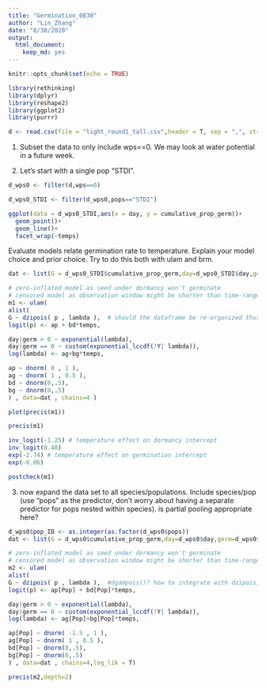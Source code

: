 ```yaml
---
title: "Germination_0830"
author: "Lin_Zhang"
date: "8/30/2020"
output: 
  html_document: 
    keep_md: yes
---
```


```r
knitr::opts_chunk$set(echo = TRUE)
```

```r
library(rethinking)
library(dplyr)
library(reshape2)
library(ggplot2)
library(purrr)
```
```r
d <- read.csv(file = "light_round1_tall.csv",header = T, sep = ",", stringsAsFactors = F)
```
1.  Subset the data to only include wps==0.  We may look at water potential in a future week.

2. Let's start with a single pop "STDI".  
```r
d_wps0 <- filter(d,wps==0)
```
```r
d_wps0_STDI <- filter(d_wps0,pops=="STDI")
```
```r
ggplot(data = d_wps0_STDI,aes(x = day, y = cumulative_prop_germ))+
  geom_point()+
  geom_line()+
  facet_wrap(~temps)
```
Evaluate models relate germination rate to temperature.  Explain your model choice and prior choice.  Try to do this both with ulam and brm.

```r
dat <- list(G = d_wps0_STDI$cumulative_prop_germ,day=d_wps0_STDI$day,germ=d_wps0_STDI$germ, temps=d_wps0_STDI$temps)
```

```r
# zero-inflated model as seed under dormancy won't germinate
# censored model as observation window might be shorter than time-range required by seed germination
m1 <- ulam(
alist(
G ~ dzipois( p , lambda ),  # should the dataframe be re-organized thus the maximum germination prop ~ temp used?
logit(p) <- ap + bd*temps,

day|germ > 0 ~ exponential(lambda),
day|germ == 0 ~ custom(exponential_lccdf(!Y| lambda)),
log(lambda) <- ag+bg*temps,

ap ~ dnorm( 0 , 1 ),
ag ~ dnorm( 1 , 0.5 ),
bd ~ dnorm(0,.5),
bg ~ dnorm(0,.5)
) , data=dat , chains=4 )
```
```r
plot(precis(m1))
```
```r
precis(m1)
```
```r
inv_logit(-1.25) # temperature effect on dormancy intercept
inv_logit(0.48) 
exp(-2.74) # temperature effect on germination intercept
exp(-0.06)
```
```r
postcheck(m1)
```

3. now expand the data set to all species/populations.  Include species/pop (use "pops" as the predictor, don't worry about having a separate predictor for pops nested within species).  is partial pooling appropriate here?
```r
d_wps0$pop_ID <- as.integer(as.factor(d_wps0$pops))
dat <- list(G = d_wps0$cumulative_prop_germ,day=d_wps0$day,germ=d_wps0$germ, temps=d_wps0$temps,Pop=d_wps0$pop_ID)
```

```r
# zero-inflated model as seed under dormancy won't germinate
# censored model as observation window might be shorter than time-range required by seed germination
m2 <- ulam(
alist(
G ~ dzipois( p , lambda ),  #dgampois()? how to integrate with dzipois, or partial pooling
logit(p) <- ap[Pop] + bd[Pop]*temps,

day|germ > 0 ~ exponential(lambda),
day|germ == 0 ~ custom(exponential_lccdf(!Y| lambda)),
log(lambda) <- ag[Pop]+bg[Pop]*temps,

ap[Pop] ~ dnorm( -1.5 , 1 ),
ag[Pop] ~ dnorm( 1 , 0.5 ),
bd[Pop] ~ dnorm(0,.5),
bg[Pop] ~ dnorm(0,.5)
) , data=dat , chains=4,log_lik = T)
```
```r
precis(m2,depth=2)
```


